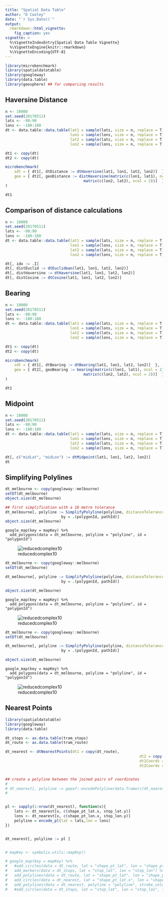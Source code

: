 ```yaml
---
title: "Spatial Data Table"
author: "D Cooley"
date: "`r Sys.Date()`"
output: 
  rmarkdown::html_vignette:
    fig_caption: yes
vignette: >
  %\VignetteIndexEntry{Spatial Data Table Vignette}
  %\VignetteEngine{knitr::rmarkdown}
  %\VignetteEncoding{UTF-8}
---
```



```r
library(microbenchmark)
library(spatialdatatable)
library(googleway)
library(data.table)
library(geosphere) ## for compariing results

```

## Haversine Distance

```r


n <- 10000
set.seed(20170511)
lats <- -90:90
lons <- -180:180
dt <- data.table::data.table(lat1 = sample(lats, size = n, replace = T),
                             lon1 = sample(lons, size = n, replace = T),
                             lat2 = sample(lats, size = n, replace = T),
                             lon2 = sample(lons, size = n, replace = T))

dt1 <- copy(dt)
dt2 <- copy(dt)

microbenchmark(
	sdt = { dt1[, dtDistance := dtHaversine(lat1, lon1, lat2, lon2)]  },
	geo = { dt2[, geoDistance := distHaversine(matrix(c(lon1, lat1), ncol = 2),
                                   matrix(c(lon2, lat2), ncol = 2))]  }
)

dt1
```


## Comparison of distance calculations

```r
n <- 10000
set.seed(20170511)
lats <- -90:90
lons <- -180:180
dt <- data.table::data.table(lat1 = sample(lats, size = n, replace = T),
                             lon1 = sample(lons, size = n, replace = T),
                             lat2 = sample(lats, size = n, replace = T),
                             lon2 = sample(lons, size = n, replace = T))

dt[, idx := .I]
dt[, distEuclid := dtEuclidean(lat1, lon1, lat2, lon2)]
dt[, distHaversine := dtHaversine(lat1, lon1, lat2, lon2)]
dt[, distCosine := dtCosine(lat1, lon1, lat2, lon2)]

```

## Bearing

```r

n <- 10000
set.seed(20170511)
lats <- -90:90
lons <- -180:180
dt <- data.table::data.table(lat1 = sample(lats, size = n, replace = T),
                             lon1 = sample(lons, size = n, replace = T),
                             lat2 = sample(lats, size = n, replace = T),
                             lon2 = sample(lons, size = n, replace = T))

dt1 <- copy(dt)
dt2 <- copy(dt)

microbenchmark(
	sdt = { dt1[, dtBearing := dtBearing(lat1, lon1, lat2, lon2)]  },
	geo = { dt2[, geoBearing := bearing(matrix(c(lon1, lat1), ncol = 2),
                                   matrix(c(lon2, lat2), ncol = 2))]  }
)

dt1

```

## Midpoint

```r

n <- 10000
set.seed(20170511)
lats <- -90:90
lons <- -180:180
dt <- data.table::data.table(lat1 = sample(lats, size = n, replace = T),
                             lon1 = sample(lons, size = n, replace = T),
                             lat2 = sample(lats, size = n, replace = T),
                             lon2 = sample(lons, size = n, replace = T))

dt[, c("midLat", "midLon") := dtMidpoint(lat1, lon1, lat2, lon2)] 
dt
```


## Simplifying Polylines

```r

dt_melbourne <- copy(googleway::melbourne)
setDT(dt_melbourne)
object.size(dt_melbourne)

## first simplification with a 10 metre tolerance
dt_melbourne[, polyline := SimplifyPolyline(polyline, distanceTolerance = 10, type = "complex"),
						 by = .(polygonId, pathId)]
object.size(dt_melbourne)
```

```
google_map(key = mapKey) %>%
  add_polygons(data = dt_melbourne, polyline = "polyline", id = "polygonId")
```
![reducedcomplex10](./images/reducedPolylineComplex10.png)

```r
dt_melbourne <- copy(googleway::melbourne)
setDT(dt_melbourne)

dt_melbourne[, polyline := SimplifyPolyline(polyline, distanceTolerance = 100, type = "complex"),
						 by = .(polygonId, pathId)]

object.size(dt_melbourne)

```

```
google_map(key = mapKey) %>%
  add_polygons(data = dt_melbourne, polyline = "polyline", id = "polygonId")
```
![reducedcomplex10](./images/reducedPolylineComplex100.png)

```r
dt_melbourne <- copy(googleway::melbourne)
setDT(dt_melbourne)

dt_melbourne[, polyline := SimplifyPolyline(polyline, distanceTolerance = 1000, type = "complex"),
						 by = .(polygonId, pathId)]

object.size(dt_melbourne)

```

```
google_map(key = mapKey) %>%
  add_polygons(data = dt_melbourne, polyline = "polyline", id = "polygonId")
```
![reducedcomplex10](./images/reducedPolylineComplex1000.png)



## Nearest Points


```r

library(spatialdatatable)
library(googleway)
library(data.table)

dt_stops <- as.data.table(tram_stops)
dt_route <- as.data.table(tram_route)

dt_nearest <- dtNearestPoints(dt1 = copy(dt_route),
															dt2 = copy(dt_stops),
															dt1Coords = c("shape_pt_lat", "shape_pt_lon"),
															dt2Coords = c("stop_lat","stop_lon"))


## create a polyline between the joined pairs of coordinates
# 
# dt_nearest[, polyline := gepaf::encodePolyline(data.frame(c(dt_nearest[, shape_pt_lat.x], dt_nearest[, stop_lat.y]),
# 																													c(dt_nearest[, shape_pt_lon.x], dt_nearest[, stop_lon.y])))]


pl <- sapply(1:nrow(dt_nearest), function(x){
	lats <- dt_nearest[x, c(shape_pt_lat.x, stop_lat.y)]
	lons <- dt_nearest[x, c(shape_pt_lon.x, stop_lon.y)]
	polyline = encode_pl(lat = lats,lon = lons)
})


dt_nearest[, polyline := pl ]


# mapKey <- symbolix.utils::mapKey()

# google_map(key = mapKey) %>%
# 	#add_circles(data = dt_route, lat = "shape_pt_lat", lon = "shape_pt_lon", fill_colour = "#FF00FF", stroke_weight = 0) %>%
# 	add_markers(data = dt_stops, lat = "stop_lat", lon = "stop_lon") %>%
# 	add_polylines(data = dt_route, lat = "shape_pt_lat", lon = "shape_pt_lon") %>%
# 	add_circles(data = dt_nearest, lat = "shape_pt_lat.x", lon = "shape_pt_lon.x", stroke_weight = 0, radius = 20) %>%
# 	add_polylines(data = dt_nearest, polyline = "polyline", stroke_colour = "#000000")
# 	#add_circles(data = dt_stops, lat = "stop_lat", lon = "stop_lon", fill_colour = "#00FF00", stroke_weight = 0) 


```

